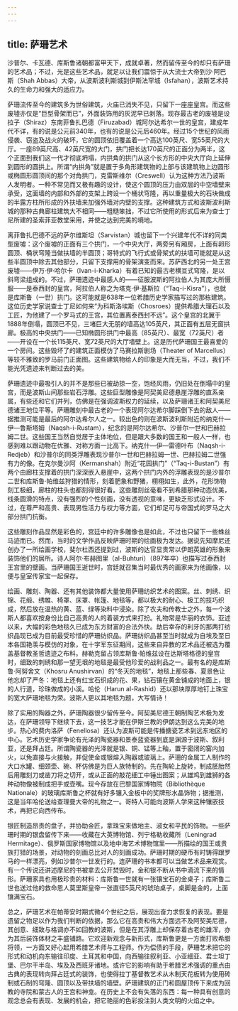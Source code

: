 ```yaml
---
---
---
```

title: 萨珊艺术
---




沙普尔、卡瓦德、库斯鲁诸朝都富甲天下，成就卓著，然而留传至今的却只有萨珊的艺术品；不过，光是这些艺术品，就足以让我们震惊于从大流士大帝到沙·阿巴斯（Shah Abbas）大帝，从波斯波利斯城到伊斯法罕城（Isfahan），波斯艺术持久的生命力和强大的适应力。

萨珊流传至今的建筑多为世俗建筑，火庙已消失不见，只留下一座座皇宫。而这些废墟亦仅是“巨型骨架而已”，外面装饰用的灰泥早已剥落。现存最古老的废墟是设拉子（Shiraz）东南菲鲁扎巴德（Firuzabad）城阿尔达希尔一世的皇宫，建成年代不详，有的说是公元前340年，也有的说是公元后460年。经过15个世纪的风雨侵袭、窃盗及战火的破坏，它的圆顶依旧覆盖着一个高达100英尺、宽55英尺的大厅。一座89英尺高、42英尺宽的大门，拱门把长达170英尺的正面分为两半，这个正面到我们这一代才彻底坍塌，内拱角的拱门从这个长方形的中央大厅向上延伸到圆形的圆拱上。所谓“内拱角”就是置于多角形建筑物的上部与该建筑物上边圆形或椭圆形圆顶间的那个对角拱门，克雷斯维尔（Creswell）认为这种方法乃波斯人发明者。一种不常见而又极有趣的设计，使这个圆顶的压力由双层的中空墙壁来承受，这面墙的内部和外部的支架上跨设一个桶状穹隆，再以重量极大的石块做成的半露方柱所形成的外扶墙来加强外墙对内壁的支撑。这种建筑方式和波斯波利斯城的那种古典廊柱建筑大不相同——粗糙笨拙，不过它所使用的形式后来为查士丁尼所建的圣索菲亚教堂采用，并使之达到完美的境地。

离菲鲁扎巴德不远的萨尔维斯坦（Sarvistan）城也留下一个兴建年代不详的同类型废墟：这个废墟的正面有三个拱门，一个中央大厅，两旁另有厢房，上面有卵形圆顶、桶状穹隆当做扶墙的半圆顶；哥特式的飞行式或骨架式的扶墙可能就是从这些半圆顶中除去其他部分，只留下支撑用的骨架演变而来。苏萨西北的另一处王宫废墟——伊万·伊·哈尔卡（Ivan-i-Kharka）有着已知的最古老横亘式穹隆，是以斜弯梁组成的。不过，萨珊遗迹中最感人的——征服波斯的阿拉伯人为其庞大所慑服——是泰西封的皇宫，阿拉伯人称之为塔克·伊·基斯拉（“Taq-i-Kisra”），也就是库斯鲁（一世）拱门。这可能就是638年一位希腊历史学家描写过的那栋建筑。这位历史学家说查士丁尼如何来“为科斯洛埃斯（Chosroes）提供希腊大理石以及工匠，为他建了一个罗马式的王宫，其位置离泰西封不远”。这个皇宫的北翼于1888年倒塌，圆顶已不见，三堵巨大无朋的墙高达105英尺，其正面有五层无窗拱廊。极高的中央拱门——已知椭圆形拱门中最高（85英尺）、最宽（72英尺）者——开设在一个长115英尺、宽72英尺的大厅墙壁上。这是历代萨珊国王最喜爱的一个房间。这些毁坏了的建筑正面模仿了马赛拉斯剧场（Theater of Marcellus）等较不雅致的罗马前门正面图。这些建筑物给人的印象是大而无当，不过，我们不能光凭遗迹来判断过去的美。

萨珊遗迹中最吸引人的并不是那些已被劫掠一空，饱经风雨，仍旧处在倒塌中的皇宫，而是波斯山间那些岩石浮雕。这些巨型雕像是阿契美尼德悬崖浮雕的直系亲属，有些还和它们并列，仿佛是在强调波斯权力的延续，以及萨珊诸王和阿契美尼德诸王地位平等。萨珊雕刻中最古老的一个表现阿尔达希尔脚踩倒下去的敌人——据推测可能是最后的阿尔达希尔人之一。较出色的则在波斯波利斯附近的纳克什—伊—鲁斯塔姆（Naqsh-i-Rustam），纪念的是阿尔达希尔、沙普尔一世和巴赫拉姆二世。这些国王当然自觉居于主体地位，但是跟大多数的国王和一般人一样，也感到难以跟动物在优雅、对称方面一比高下。纳克什—伊—雷德叶布（Naqsh-i-Redjeb）和沙普尔的同类浮雕表现沙普尔一世和巴赫拉姆一世、巴赫拉姆二世强有力的像。在克尔曼沙阿（Kermanshah）附近“花园拱门”（“Taq-i-Bustan”）有两个由廊柱支撑着的拱门深深嵌入悬崖中，这两个拱门内外的浮雕表现的是沙普尔二世和库斯鲁·帕维兹狩猎的情形，刻着肥象和野猪，栩栩如生，此外，花形饰物刻工极细，廊柱的柱头也都刻得很好看。这些雕刻丝毫看不到希腊那种动态优美，线条圆滑的特点，没有强烈的个性刻画，没有透视的意味，更缺乏形式设计。不过，在尊严和高贵、表现男性活力与权力等方面，它们却足可与帝国式的罗马之大部分拱门抗衡。

这些雕刻作品显然是彩色的，宫廷中的许多雕像也是如此，不过也只留下一些蛛丝马迹而已。然而，当时的文学作品反映萨珊时期的绘画极为发达。据说先知摩尼还创办了一所绘画学校，斐尔杜西还提到过，波斯的达官显贵常以伊朗英雄的形象来装饰他们的居所。诗人阿尔·布赫图里（al-Buhturi）（897年卒）也描写过泰西封王宫里的壁画。当萨珊国王逝世时，宫廷就召集当时最优秀的画家来为他画像，以便与皇室传家宝一起保存。

绘画、雕刻、陶器、还有其他装饰都大量使用萨珊纺织艺术的图案。丝、刺绣、织锦、花缎、绣帷、椅罩、床罩、帐篷、地毯等，都以极大的耐心、极工的技巧织成，然后放在温热的黄、蓝、绿等染料中浸染。除了农夫和传教士之外，每一个波斯人都喜欢按身份比自己高贵的人的着装方式来打扮。礼物常是华丽的衣饰。亚述以来，大幅的彩色地毯久已成为东方财富的合法外快。劫后幸存的利牙的那两打纺织品现已成为目前最受珍惜的萨珊纺织品。萨珊纺织品甚至当时就成为自埃及至日本各国艳羡与模仿的对象，在十字军东征期间，这些来自异教的艺术品还被选为覆盖基督教圣哲遗迹之布料。赫勒克留占领库斯鲁·帕维兹设在达斯塔格德的皇宫时，细致的刺绣和那一望无垠的地毯是最受他珍爱的战利品之一。最有名的是库斯鲁·阿努舍文（Khosru Anushirvan）的“冬天的地毯”，地毯上那些春、夏景色让他忘却了严冬：地毯上还有红宝石织成的花、果，钻石镶在黄金铺成的地面上，银的人行道，珍珠做成的小溪。哈伦（Harun al-Rashid）还以那块厚厚地钉上珠宝的宽大萨珊地毯为荣。波斯人更以其地毯为题，大写情诗！

除了实用的陶器之外，萨珊陶器很少留传至今。阿契美尼德王朝制陶艺术极为发达，在萨珊领导下继续下去，这一技艺才能在伊斯兰教的伊朗达到这么完美的地步。热心的费内洛萨（Fenellosa）还认为波斯可能是传播搪瓷艺术到远东地区的中心。艺术历史学家争论有光泽的陶瓷器和景泰蓝瓷器到底是渊源于波斯、叙利亚，还是拜占廷。所谓陶瓷器的光泽就是银、铜、锰等上釉，置于密闭的窑内加火，以免直接与火接触，并促使金或银熔入陶器或玻璃上。萨珊的金属工人制作的大口水罐、细颈壶、碗、杯仿佛是为巨人族特制的。先在陶轮上旋转，制成胚胎然后用雕刻刀或凿刀将之切开，或从正面的敲花细工中锤出图案；从雄鸡到雄狮的各种动物像被制成把手或壶嘴。现今存放在巴黎国家博物院（Bibliothèque Nationale）的玻璃库斯鲁之杯就有好多镶入金板中的奖牌形水晶饰物；据推测，这是当年哈伦送给查理曼大帝的礼物之一。哥特人可能向波斯人学来这种镶嵌技术，再把它向西传布。

银匠制造昂贵的盘子，并协助金匠，拿珠宝来做地主、淑女和平民的饰物。一些萨珊时期的银盘留传下来——收藏在大英博物馆、列宁格勒收藏所（Leningrad Hermitage）、俄罗斯国家博物馆以及地中海艺术博物馆里——所描绘的国王或贵族打猎的场景，对动物的刻画总比对人的刻画成功。萨珊时期的硬币有时铸得跟罗马的一样漂亮，例如沙普尔一世发行的。连萨珊的书本都可以当做艺术品来观赏。有一个传说还讲述摩尼的书被拿去公开焚毁时，金和银不断从书中滴流下来的情形。萨珊家具也用极珍贵的材料：库斯鲁一世就有一张镶宝石的金桌子；库斯鲁二世也送过他的救命恩人莫里斯皇帝一张直径5英尺的琥珀桌子，桌脚是金的，上面镶满宝石。

总之，萨珊艺术在帕蒂安时期式微4个世纪之后，展现出奋力求恢复的表现。要是遗留之物足以作为我们判断的依据，那么它在高贵和伟大方面远不及阿契美尼德，其创意、细致与格调亦不如回教的波斯，但是在其浮雕上却保存着古老的雄浑，亦为其后装饰体材之丰盛铺路。它欢迎新观念与新形式，库斯鲁更是一方面打败希腊将领，一方面又好心起用希腊艺术师与工程师。作为偿债的手段，萨珊艺术把它的形式和动机向东输往印度、土耳其和中国，向西输往叙利亚、小亚细亚、君士坦丁堡、巴尔干半岛、埃及及西班牙诸地。或许它的影响有助于希腊艺术强调的重点由古典的表现转向拜占廷式的装饰，也使得拉丁基督教艺术从木制天花板转为使用砖制或石制的穹隆、圆顶以及带扶墙的墙壁。萨珊建筑的正门和圆屋顶传下来成为回教的寺院和蒙古人的王宫和神龛。在历史上不会有失落的东西：每一种具有创意的观念总会有表现、发展的机会，把它艳丽的色彩投注到人类文明的火焰之中。